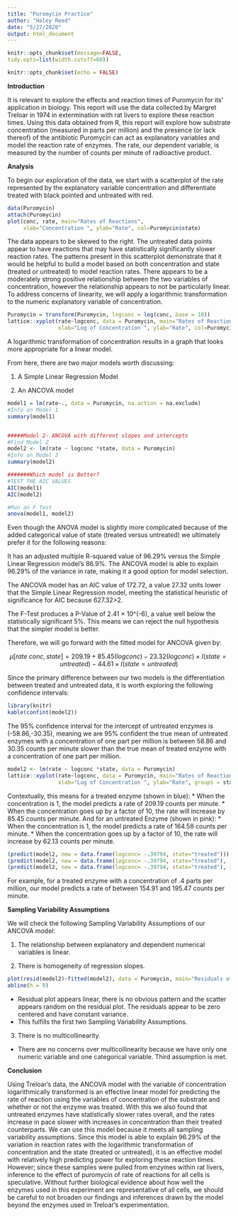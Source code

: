 ```yaml
---
title: "Puromycin Practice"
author: "Haley Reed"
date: "5/27/2020"
output: html_document
---
```

```r
knitr::opts_chunk$set(message=FALSE, 
tidy.opts=list(width.cutoff=60)) 
```

```r
knitr::opts_chunk$set(echo = FALSE)
```

**Introduction**

It is relevant to explore the effects and reaction times of Puromycin for its’ application in biology. This report will use the data collected by Margret Treloar in 1974 in extermination with rat livers to explore these reaction times. Using this data obtained from R, this report will explore how substrate concentration (measured in parts per million) and the presence (or lack thereof) of the antibiotic Puromycin can act as explanatory variables and model the reaction rate of enzymes. The rate, our dependent variable, is measured by the number of counts per minute of radioactive product. 

**Analysis**

To begin our exploration of the data, we start with a scatterplot of the rate represented by the explanatory variable concentration and differentiate treated with black pointed and untreated with red. 
```r
data(Puromycin)
attach(Puromycin)
plot(conc, rate, main="Rates of Reactions",
     xlab="Concentration ", ylab="Rate", col=Puromycin$state)
```

The data appears to be skewed to the right. The untreated data points appear to have reactions that may have statistically significantly slower reaction rates. The patterns present in this scatterplot demonstrate that it would be helpful to build a model based on both concentration and state (treated or untreated) to model reaction rates. There appears to be a moderately strong positive relationship between the two variables of concentration, however the relationship appears to not be particularly linear. To address concerns of linearity, we will apply a logarithmic transformation to the numeric explanatory variable of concentration. 

 
```r
Puromycin = transform(Puromycin, logconc = log(conc, base = 10))
lattice::xyplot(rate~logconc, data = Puromycin, main="Rates of Reactions",
                xlab="Log of Concentration ", ylab="Rate", col=Puromycin$state)
```

A logarithmic transformation of concentration results in a graph that looks more appropriate for a linear model.

From here, there are two major models worth discussing:

1.	A Simple Linear Regression Model

2.	An ANCOVA model

```R
model1 = lm(rate~., data = Puromycin, na.action = na.exclude)
#Info on Model 1
summary(model1)


#####Model 2- ANCOVA with different slopes and intercepts
#Find Model 2
model2 <- lm(rate ~ logconc *state, data = Puromycin)
#Info on Model 2
summary(model2)

#######Which model is Better?
#TEST THE AIC VALUES
AIC(model1)
AIC(model2)

#Run an F Test
anova(model1, model2)
```

Even though the ANOVA model is slightly more complicated because of the added categorical value of state (treated versus untreated) we ultimately prefer it for the following reasons: 

It has an adjusted multiple R-squared value of 96.29% versus the Simple Linear Regression model’s 86.9%. The ANCOVA model is able to explain 96.29% of the variance in rate, making it a good option for model selection.

The ANCOVA model has an AIC value of 172.72, a value 27.32 units lower that the Simple Linear Regression model, meeting the statistical heuristic of significance for AIC because 627.32>2. 

The F-Test produces a P-Value of 2.41 × 10^(-6), a value well below the statistically significant 5%. This means we can reject the null hypothesis that the simpler model is better.

Therefore, we will go forward with the fitted model for ANCOVA given by:

$$μ [rate ~ conc, state ] = 209.19 + 85.45(logconc)-23.32(logconc) \times I(state=untreated) - 44.61 \times I(state=untreated)$$

Since the primary difference between our two models is the differentiation between treated and untreated data, it is worth exploring the following confidence intervals:

```R
library(knitr)
kable(confint(model2))
```

The 95% confidence interval for the intercept of untreated enzymes is (-58.86,-30.35), meaning we are 95% confident the true mean of untreated enzymes with a concentration of one part per million is between 58.86 and 30.35 counts per minute slower than the true mean of treated enzyme with a concentration of one part per million.

```R
model2 <- lm(rate ~ logconc *state, data = Puromycin)
lattice::xyplot(rate~logconc, data = Puromycin, main="Rates of Reactions",
                xlab="Log of Concentration ", ylab="Rate", groups = state,type = c("p","r"))
```

Contextually, this means for a treated enzyme (shown in blue):
* When the concentration is 1, the model predicts a rate of 209.19 counts per minute. 
* When the concentration goes up by a factor of 10, the rate will increase by 85.45 counts per minute.
And for an untreated Enzyme (shown in pink):
* When the concentration is 1, the model predicts a rate of 164.58 counts per minute. 
* When the concentration goes up by a factor of 10, the rate will increase by 62.13 counts per minute.

```R
(predict(model2, new = data.frame(logconc= -.39794, state="treated")))
(predict(model2, new = data.frame(logconc= -.39794, state="treated"),  interval = "confidence"))
(predict(model2, new = data.frame(logconc= -.39794, state="treated"), interval="predict"))
```

For example, for a treated enzyme with a concentration of .4 parts per million, our model predicts a rate of between 154.91 and 195.47 counts per minute.

**Sampling Variability Assumptions**

We will check the following Sampling Variability Assumptions of our ANCOVA model:

1.	The relationship between explanatory and dependent numerical variables is linear.

2.	There is homogeneity of regression slopes.

```R
plot(resid(model2)~fitted(model2), data = Puromycin, main="Residuals of ANCOVA Model", xlab="Fitted Rate Values", ylab="Residuals of Rates")
abline(h = 0)
```

* Residual plot appears linear, there is no obvious pattern and the scatter appears random on the residual plot. The residuals appear to be zero centered and have constant variance.
* This fulfills the first two Sampling Variability Assumptions.

3. There is no multicollinearity. 
* There are no concerns over multicollinearity because we have only one numeric variable and one categorical variable. Third assumption is met.

**Conclusion**

Using Treloar’s data, the ANCOVA model with the variable of concentration logarithmically transformed is an effective linear model for predicting the rate of reaction using the variables of concentration of the substrate and whether or not the enzyme was treated. With this we also found that untreated enzymes have statistically slower rates overall, and the rates increase in pace slower with increases in concentration than their treated counterparts. We can use this model because it meets all sampling variability assumptions. Since this model is able to explain 96.29% of the variation in reaction rates with the logarithmic transformation of concentration and the state (treated or untreated), it is an effective model with relatively high predicting power for exploring these reaction times. However; since these samples were pulled from enzymes within rat livers, inference to the effect of puromycin of rate of reactions for all cells is speculative. Without further biological evidence about how well the enzymes used in this experiment are representative of all cells, we should be careful to not broaden our findings and inferences drawn by the model beyond the enzymes used in Treloar’s experimentation.